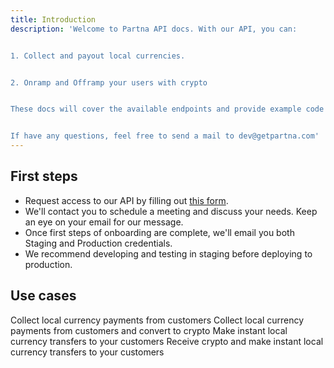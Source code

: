 ```yaml
---
title: Introduction
description: 'Welcome to Partna API docs. With our API, you can:


1. Collect and payout local currencies. 


2. Onramp and Offramp your users with crypto


These docs will cover the available endpoints and provide example code for using the API. They will hopefully help you build your product and use case seamlessly. 


If have any questions, feel free to send a mail to dev@getpartna.com'
---
```



## First steps

- Request access to our API by filling out [this form](https://forms.getpartna.com/get-started).
- We'll contact you to schedule a meeting and discuss your needs. Keep an eye on your email for our message.
- Once first steps of onboarding are complete, we'll email you both Staging and Production credentials.
- We recommend developing and testing in staging before deploying to production.




## Use cases

<CardGroup cols={2}>
  <Card
    title="Collect"
    href="/collect.mdx"
  >
    Collect local currency payments from customers
  </Card>
  <Card
    title="Onramp"
    href="https://docs.getpartna.com/onramp"
  >
    Collect local currency payments from customers and convert to crypto
  </Card>
  <Card
    title="Payout"
    href="https://docs.getpartna.com/payout"
  >
    Make instant local currency transfers to your customers
  </Card>
  <Card
    title="Offramp"
    href="https://docs.getpartna.com/offramp"
  >
    Receive crypto and make instant local currency transfers to your customers
  </Card>
  </CardGroup>
